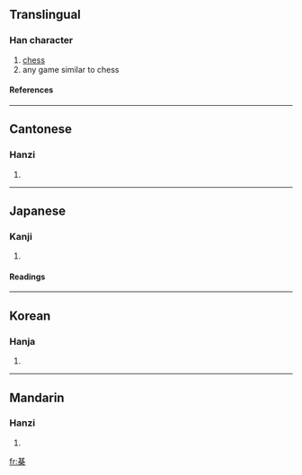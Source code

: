 {{see|棋}}

==Translingual==
===Han character===
{{Han char|rn=75|rad=木|as=08|sn=12|four=|canj=廿金木 (TCD)}}
# [[chess]]
# any game similar to chess
====References====
{{Han ref|kx=0532.020|dkj=14921|dj=0920.100|hdz=21224.050|uh=68CA|ud=26826}}

----
==Cantonese==
===Hanzi===
{{yue-hanzi|jyut=|y=kei4}}
# {{defn|Cantonese}}

----
==Japanese==
===Kanji===
{{ja-kanji|grade=|rs=木08}}
# {{defn|Japanese}} 
====Readings====
{{ja-readings|on=[[き]] (ki), [[ぎ]] (gi)|kun=[[ご]] (go), [[ごいし]] (goishi), [[こま]] (koma)}}

----
==Korean==
===Hanja===
{{ko-hanja|hangeul=기|eumhun=|rv=gi|mr=ki|y=ki}}
# {{defn|Korean}}

----
==Mandarin==
===Hanzi===
{{cmn-hanzi|pin=[[qí]] ([[qi2]])|wg=ch'i<sup>2</sup>}}
# {{defn|Mandarin}}

[[fr:棊]]